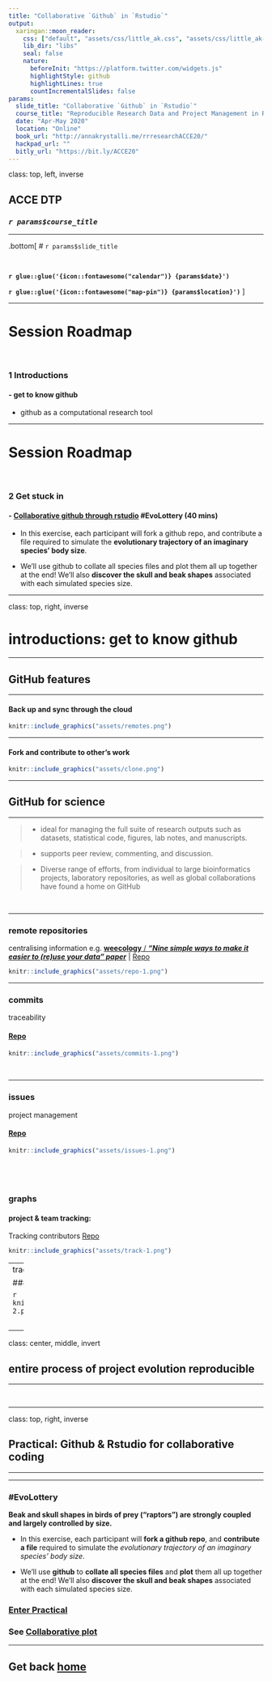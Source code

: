 ```yaml
---
title: "Collaborative `Github` in `Rstudio`"
output:
  xaringan::moon_reader:
    css: ["default", "assets/css/little_ak.css", "assets/css/little_ak-fonts.css"]
    lib_dir: "libs"
    seal: false
    nature:
      beforeInit: "https://platform.twitter.com/widgets.js"
      highlightStyle: github
      highlightLines: true
      countIncrementalSlides: false
params:
  slide_title: "Collaborative `Github` in `Rstudio`"
  course_title: "Reproducible Research Data and Project Management in R"
  date: "Apr-May 2020"
  location: "Online"
  book_url: "http://annakrystalli.me/rrresearchACCE20/"
  hackpad_url: ""
  bitly_url: "https://bit.ly/ACCE20"
---
```

class: top, left, inverse


## ACCE DTP 

### _`r params$course_title`_

***

.bottom[
# `r params$slide_title`

<br>

**`r glue::glue('{icon::fontawesome("calendar")} {params$date}')`**
<br>

**`r glue::glue('{icon::fontawesome("map-pin")} {params$location}')`** 
]

---
 
# Session Roadmap

<br>

### 1 Introductions 


#### - **get to know github** 

  - github as a computational research tool

---

# Session Roadmap

<br>

### 2 Get stuck in


#### - [Collaborative github through rstudio](https://nhm-stars.github.io/materials/day04/evolottery.html) #EvoLottery (40 mins)
  - In this exercise, each participant will fork a github repo, and contribute a file required to simulate the **evolutionary trajectory of an imaginary species' body size**.
  
  - We'll use github to collate all species files and plot them all up together at the end! We'll also **discover the skull and beak shapes** associated with each simulated species size.


---

class: top, right, inverse

# introductions: **get to know github** 

***

## **GitHub features**


---


#### Back up and sync through the cloud

```r
knitr::include_graphics("assets/remotes.png")
```


---

#### Fork and contribute to other's work 



```r
knitr::include_graphics("assets/clone.png")
```

---


## **GitHub for science**

***


> - ideal for managing the full suite of research outputs such as datasets, statistical code, figures, lab notes, and manuscripts.

> - supports peer review, commenting, and discussion. 

> - Diverse range of efforts, from individual to large bioinformatics projects, laboratory repositories, as well as global collaborations have found a home on GitHub

<br>


---

### remote repositories

centralising information e.g. [**weecology** / ***"Nine simple ways to make it easier to (re)use your data" paper***](http://ojs.library.queensu.ca/index.php/IEE/article/view/4608/0) | [Repo](https://github.com/weecology/data-sharing-paper)

```r
knitr::include_graphics("assets/repo-1.png")
```


---

### commits

traceability

#### [Repo](https://github.com/ropensci/rfishbase/commits/master)

```r
knitr::include_graphics("assets/commits-1.png")
```

<br>

---

### issues

project management


#### [Repo](https://github.com/weecology/data-sharing-paper/issues)

```r
knitr::include_graphics("assets/issues-1.png")
```

<br>
---

### graphs 

#### project & team tracking: 
Tracking contributors [Repo](https://github.com/weecology/data-sharing-paper/graphs/contributors)

```r
knitr::include_graphics("assets/track-1.png")
```

---
tracking commits

#### [Repo](https://github.com/weecology/data-sharing-paper/network)

```r
knitr::include_graphics("assets/track-2.png")
```

<br>
---


class: center, middle, invert

## **entire process of project evolution reproducible**

***

<br>


---

class: top, right, inverse

## **Practical: Github & Rstudio for collaborative coding**

***

---

### **#EvoLottery**

**Beak and skull shapes in birds of prey (“raptors”) are strongly coupled and largely controlled by size.** 


  - In this exercise, each participant will **fork a github repo**, and **contribute a file** required to simulate the *evolutionary trajectory of an imaginary species' body size*.


  - We'll use **github** to **collate all species files** and **plot** them all up together at the end! We'll also **discover the skull and beak shapes** associated with each simulated species size.

### [**Enter Practical**](evolottery.html)

### See [**Collaborative plot**](https://rse.shef.ac.uk/collaborative_github_exercise/plot_trait_evolution.html)


---



## Get back [home](`r params$book_url`)
